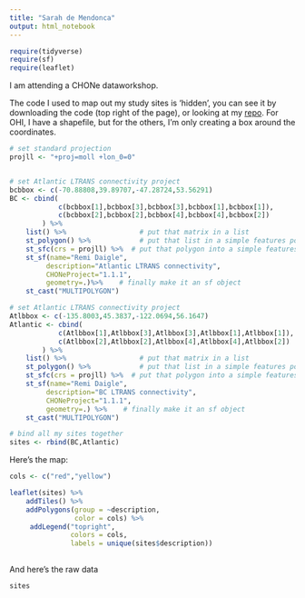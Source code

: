 ```yaml
---
title: "Sarah de Mendonca"
output: html_notebook
---
```


```r
require(tidyverse)
require(sf)
require(leaflet)

```


I am attending a CHONe dataworkshop.

The code I used to map out my study sites is 'hidden', you can see it by downloading the code (top right of the page), or looking at my [repo](https://github.com/remi-daigle/CHONE-demo/). For OHI, I have a shapefile, but for the others, I'm only creating a box around the coordinates.

```r
# set standard projection
projll <- "+proj=moll +lon_0=0"


# set Atlantic LTRANS connectivity project
bcbbox <- c(-70.88808,39.89707,-47.28724,53.56291)
BC <- cbind(
            c(bcbbox[1],bcbbox[3],bcbbox[3],bcbbox[1],bcbbox[1]),
            c(bcbbox[2],bcbbox[2],bcbbox[4],bcbbox[4],bcbbox[2])
        ) %>% 
    list() %>%                  # put that matrix in a list
    st_polygon() %>%            # put that list in a simple features polygon
    st_sfc(crs = projll) %>%  # put that polygon into a simple features column and give projection info
    st_sf(name="Remi Daigle",
         description="Atlantic LTRANS connectivity",
         CHONeProject="1.1.1",
         geometry=.)%>%    # finally make it an sf object
    st_cast("MULTIPOLYGON")

# set Atlantic LTRANS connectivity project
Atlbbox <- c(-135.8003,45.3837,-122.0694,56.1647)
Atlantic <- cbind(
            c(Atlbbox[1],Atlbbox[3],Atlbbox[3],Atlbbox[1],Atlbbox[1]),
            c(Atlbbox[2],Atlbbox[2],Atlbbox[4],Atlbbox[4],Atlbbox[2])
        ) %>% 
    list() %>%                  # put that matrix in a list
    st_polygon() %>%            # put that list in a simple features polygon
    st_sfc(crs = projll) %>%  # put that polygon into a simple features column and give projection info
    st_sf(name="Remi Daigle",
         description="BC LTRANS connectivity",
         CHONeProject="1.1.1",
         geometry=.) %>%    # finally make it an sf object
    st_cast("MULTIPOLYGON")

# bind all my sites together
sites <- rbind(BC,Atlantic)

```

Here's the map:

```r
cols <- c("red","yellow")

leaflet(sites) %>%
    addTiles() %>% 
    addPolygons(group = ~description,
                color = cols) %>%
     addLegend("topright", 
               colors = cols,
               labels = unique(sites$description))
    
```

And here's the raw data
```r
sites
```
